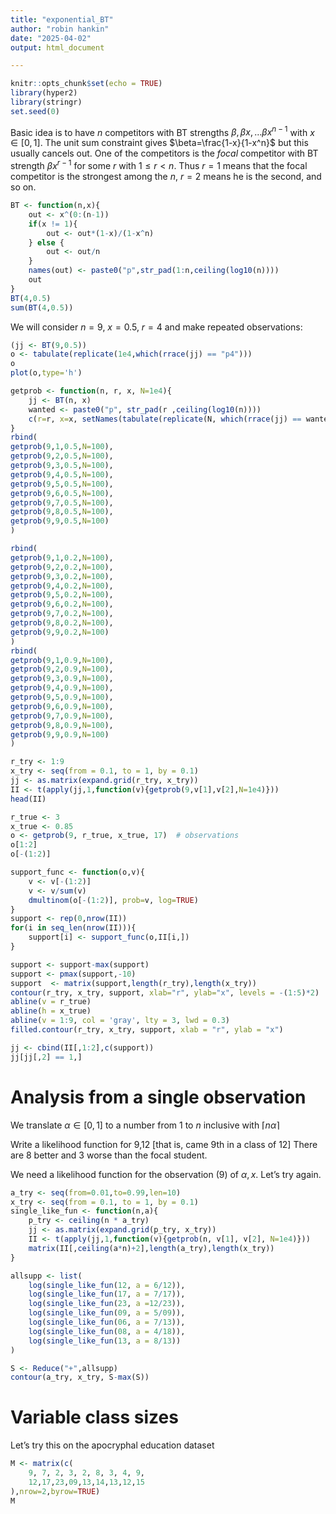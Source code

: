 ```yaml
---
title: "exponential_BT"
author: "robin hankin"
date: "2025-04-02"
output: html_document

---
```


```r
knitr::opts_chunk$set(echo = TRUE)
library(hyper2)
library(stringr)
set.seed(0)
```

Basic idea is to have $n$ competitors with BT strengths $\beta, \beta
x,\ldots \beta x^{n-1}$ with $x\in[0,1]$.  The unit sum constraint
gives $\beta=\frac{1-x}{1-x^n}$ but this usually cancels out.  One of
the competitors is the _focal_ competitor with BT strength $\beta
x^{r-1}$ for some $r$ with $1\leqslant r < n$.  Thus $r=1$ means that
the focal competitor is the strongest among the $n$, $r=2$ means he is
the second, and so on.


```r
BT <- function(n,x){
    out <- x^(0:(n-1))
    if(x != 1){
        out <- out*(1-x)/(1-x^n)
    } else {
        out <- out/n
    }
    names(out) <- paste0("p",str_pad(1:n,ceiling(log10(n))))
    out
}
BT(4,0.5)
sum(BT(4,0.5))
```

We will consider $n=9$, $x=0.5$, $r=4$ and make repeated observations:


```r
(jj <- BT(9,0.5))
o <- tabulate(replicate(1e4,which(rrace(jj) == "p4")))
o
plot(o,type='h')
```


    
```r
getprob <- function(n, r, x, N=1e4){
    jj <- BT(n, x)
    wanted <- paste0("p", str_pad(r ,ceiling(log10(n))))
    c(r=r, x=x, setNames(tabulate(replicate(N, which(rrace(jj) == wanted)),nbins=n), paste0("p", 1:n)))
}
rbind(
getprob(9,1,0.5,N=100),
getprob(9,2,0.5,N=100),
getprob(9,3,0.5,N=100),
getprob(9,4,0.5,N=100),
getprob(9,5,0.5,N=100),
getprob(9,6,0.5,N=100),
getprob(9,7,0.5,N=100),
getprob(9,8,0.5,N=100),
getprob(9,9,0.5,N=100)
)

rbind(
getprob(9,1,0.2,N=100),
getprob(9,2,0.2,N=100),
getprob(9,3,0.2,N=100),
getprob(9,4,0.2,N=100),
getprob(9,5,0.2,N=100),
getprob(9,6,0.2,N=100),
getprob(9,7,0.2,N=100),
getprob(9,8,0.2,N=100),
getprob(9,9,0.2,N=100)
)
rbind(
getprob(9,1,0.9,N=100),
getprob(9,2,0.9,N=100),
getprob(9,3,0.9,N=100),
getprob(9,4,0.9,N=100),
getprob(9,5,0.9,N=100),
getprob(9,6,0.9,N=100),
getprob(9,7,0.9,N=100),
getprob(9,8,0.9,N=100),
getprob(9,9,0.9,N=100)
)
```

```r
r_try <- 1:9
x_try <- seq(from = 0.1, to = 1, by = 0.1)
jj <- as.matrix(expand.grid(r_try, x_try))
II <- t(apply(jj,1,function(v){getprob(9,v[1],v[2],N=1e4)}))
head(II)
```


```r
r_true <- 3
x_true <- 0.85
o <- getprob(9, r_true, x_true, 17)  # observations
o[1:2]
o[-(1:2)]

support_func <- function(o,v){
    v <- v[-(1:2)]
    v <- v/sum(v)
    dmultinom(o[-(1:2)], prob=v, log=TRUE)
}
support <- rep(0,nrow(II))
for(i in seq_len(nrow(II))){
    support[i] <- support_func(o,II[i,])
}
```
    
```r
support <- support-max(support)
support <- pmax(support,-10)
support  <- matrix(support,length(r_try),length(x_try))
contour(r_try, x_try, support, xlab="r", ylab="x", levels = -(1:5)*2)
abline(v = r_true)
abline(h = x_true)
abline(v = 1:9, col = 'gray', lty = 3, lwd = 0.3)
filled.contour(r_try, x_try, support, xlab = "r", ylab = "x")
```

```R
jj <- cbind(II[,1:2],c(support))
jj[jj[,2] == 1,]
```

#  Analysis from a single observation


We translate $\alpha\in [0,1]$ to a number from 1 to $n$ inclusive
with $\lceil n\alpha\rceil$

Write a likelihood function for 9,12 [that is, came 9th in a class of
12] There are 8 better and 3 worse than the focal student.

We need a likelihood function for the observation (9) of $\alpha,x$.
Let's try again.

```r
a_try <- seq(from=0.01,to=0.99,len=10)
x_try <- seq(from = 0.1, to = 1, by = 0.1)
single_like_fun <- function(n,a){
    p_try <- ceiling(n * a_try)
    jj <- as.matrix(expand.grid(p_try, x_try))
    II <- t(apply(jj,1,function(v){getprob(n, v[1], v[2], N=1e4)}))
    matrix(II[,ceiling(a*n)+2],length(a_try),length(x_try))
}
```


```r
allsupp <- list(
    log(single_like_fun(12, a = 6/12)),
    log(single_like_fun(17, a = 7/17)),
    log(single_like_fun(23, a =12/23)),
    log(single_like_fun(09, a = 5/09)),
    log(single_like_fun(06, a = 7/13)),
    log(single_like_fun(08, a = 4/18)),
    log(single_like_fun(13, a = 8/13))
)
```

```r
S <- Reduce("+",allsupp)
contour(a_try, x_try, S-max(S))
```



# Variable class sizes

Let's try this on the apocryphal education dataset



```r
M <- matrix(c(
    9, 7, 2, 3, 2, 8, 3, 4, 9,
    12,17,23,09,13,14,13,12,15
),nrow=2,byrow=TRUE)
M
```
